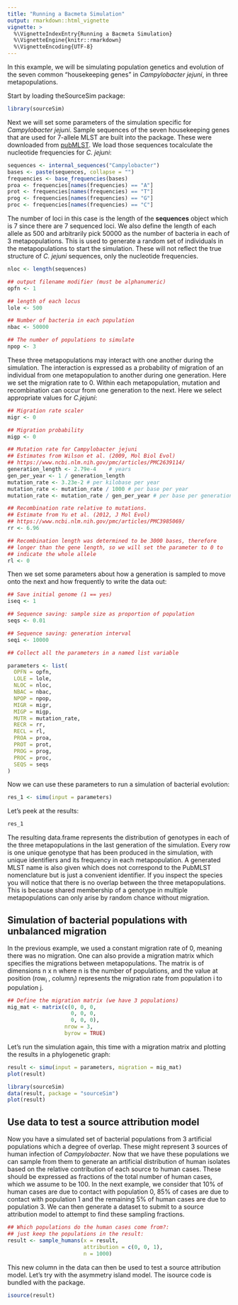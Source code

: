 ```yaml
---
title: "Running a Bacmeta Simulation"
output: rmarkdown::html_vignette
vignette: >
  %\VignetteIndexEntry{Running a Bacmeta Simulation}
  %\VignetteEngine{knitr::rmarkdown}
  %\VignetteEncoding{UTF-8}
---
```


In this example, we will be simulating population genetics and evolution of
the seven common "housekeeping genes" in *Campylobacter jejuni*, in three
metapopulations.

Start by loading theSourceSim package:
```r
library(sourceSim)
```

Next we will set some parameters of the simulation specific for
*Campylobacter jejuni*. Sample sequences of the seven housekeeping genes that
are used for 7-allele MLST are built into the package. These were downloaded
from [pubMLST](https://pubmlst.org/). We load those sequences tocalculate the
nucleotide frequencies for *C. jejuni*:

```r
sequences <- internal_sequences("Campylobacter")
bases <- paste(sequences, collapse = "")
frequencies <- base_frequencies(bases)
proa <- frequencies[names(frequencies) == "A"]
prot <- frequencies[names(frequencies) == "T"]
prog <- frequencies[names(frequencies) == "G"]
proc <- frequencies[names(frequencies) == "C"]
```

The number of loci in this case is the length of the **sequences** object
which is 7 since there are 7 sequenced loci. We also define the length
of each allele as 500 and arbitrarily pick 50000 as the number of
bacteria in each of 3 metapopulations. This is used to generate a
random set of individuals in the metapopulations to start the
simulation. These will not reflect the true structure of *C. jejuni*
sequences, only the nucleotide frequencies.

```r
nloc <- length(sequences)

## output filename modifier (must be alphanumeric)
opfn <- 1

## length of each locus
lole <- 500

## Number of bacteria in each population
nbac <- 50000

## The number of populations to simulate
npop <- 3
```

These three metapopulations may interact with one another during the
simulation. The interaction is expressed as a probability of migration
of an individual from one metapopulation to another during one
generation. Here we set the migration rate to 0. Within each
metapopulation, mutation and recombination can occur from one
generation to the next. Here we select appropriate values for
*C.jejuni*:

```r
## Migration rate scaler
migr <- 0

## Migration probability
migp <- 0

## Mutation rate for Campylobacter jejuni
## Estimates from Wilson et al. (2009, Mol Biol Evol)
## https://www.ncbi.nlm.nih.gov/pmc/articles/PMC2639114/
generation_length <- 2.79e-4    # years
gen_per_year <- 1 / generation_length
mutation_rate <- 3.23e-2 # per kilobase per year
mutation_rate <- mutation_rate / 1000 # per base per year
mutation_rate <- mutation_rate / gen_per_year # per base per generation

## Recombination rate relative to mutations.
## Estimate from Yu et al. (2012, J Mol Evol)
## https://www.ncbi.nlm.nih.gov/pmc/articles/PMC3985069/
rr <- 6.96

## Recombination length was determined to be 3000 bases, therefore
## longer than the gene length, so we will set the parameter to 0 to
## indicate the whole allele
rl <- 0
```

Then we set some parameters about how a generation is sampled to move
onto the next and how frequently to write the data out:

```r
## Save initial genome (1 == yes)
iseq <- 1

## Sequence saving: sample size as proportion of population
seqs <- 0.01

## Sequence saving: generation interval
seqi <- 10000

## Collect all the parameters in a named list variable

parameters <- list(
  OPFN = opfn,
  LOLE = lole,
  NLOC = nloc,
  NBAC = nbac,
  NPOP = npop,
  MIGR = migr,
  MIGP = migp,
  MUTR = mutation_rate,
  RECR = rr,
  RECL = rl,
  PROA = proa,
  PROT = prot,
  PROG = prog,
  PROC = proc,
  SEQS = seqs
)
```

Now we can use these parameters to run a simulation of bacterial evolution:


```r
res_1 <- simu(input = parameters)
```

Let's peek at the results:

```r
res_1
```

The resulting data.frame represents the distribution of genotypes in each of
the three metapopulations in the last generation of the simulation. Every row
is one unique genotype that has been produced in the  simulation, with unique
identifiers and its frequency in each metapopulation. A generated MLST name is
also given which does not correspond to the PubMLST nomenclature but is just a
convenient identifier. If you inspect the species you will notice that there is
no overlap between the three metapopulations. This is because shared membership
of a genotype in multiple metapopulations can only arise by random chance
without migration.

## Simulation of bacterial populations with unbalanced migration

In the previous example, we used a constant migration rate of 0,
meaning there was no migration. One can also provide a migration
matrix which specifies the migrations between metapopulations. The
matrix is of dimensions n x n where n is the number of populations,
and the value at position (row<sub>i</sub> , column<sub>j</sub>)
represents the migration rate from population i to population j.

```r
## Define the migration matrix (we have 3 populations)
mig_mat <- matrix(c(0, 0, 0,
                    0, 0, 0,
                    0, 0, 0),
                  nrow = 3,
                  byrow = TRUE)
```

Let's run the simulation again, this time with a migration matrix and
plotting the results in a phylogenetic graph:

```r
result <- simu(input = parameters, migration = mig_mat)
plot(result)
```
```r
library(sourceSim)
data(result, package = "sourceSim")
plot(result)
```

## Use data to test a source attribution model

Now you have a simulated set of bacterial populations from 3
artificial populations which a degree of overlap. These might
represent 3 sources of human infection of *Campylobacter*. Now that we
have these populations we can sample from them to generate an
artificial distribution of human isolates based on the relative
contribution of each source to human cases. These should be expressed
as fractions of the total number of human cases, which we assume to be
100. In the next example, we consider that 10% of human cases are due
to contact with population 0, 85% of cases are due to contact with
population 1 and the remaining 5% of human cases are due to
population 3. We can then generate a dataset to submit to a source
attribution model to attempt to find these sampling fractions.

```r
## Which populations do the human cases come from?:
## just keep the populations in the result:
result <- sample_humans(x = result,
                        attribution = c(0, 0, 1),
                        n = 1000)
```

This new column in the data can then be used to test a source
attribution model. Let's try with the asymmetry island model. The
isource code is bundled with the package.

```r
isource(result)
```
